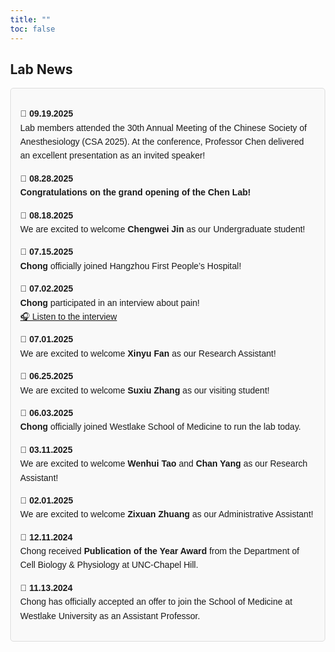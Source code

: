 ```yaml
---
title: ""
toc: false
---
```


```{=html}
<style>
  footer {
    position: fixed;
    bottom: -50px;
    left: 0;
    width: 100%; /* Ensure the footer spans the entire page */
    background-color: black;
    text-align: left;
    padding: 10px 0;
    color: white;
    font-size: 14px;
    border-top: 1px solid rgba(0, 0, 0, 0.1);
    transition: transform 0.5s ease-in-out;
  }

  body {
    margin: 0; /* Remove any default margin that might interfere */
  }

  footer.show {
    transform: translateY(-50px); /* Bring footer into view */
  }
</style>
```

```{=html}
<script>
  document.addEventListener("scroll", function () {
    const footer = document.querySelector("footer");
    const scrollHeight = document.documentElement.scrollHeight;
    const scrollPosition = window.innerHeight + window.scrollY;

    // Check if the user has scrolled to the bottom
    if (scrollPosition >= scrollHeight) {
      footer.classList.add("show");
    } else {
      footer.classList.remove("show");
    }
  });
</script>
```

<footer>Chen Lab \| Westlake © 2025 Hangzhou, Zhejiang Province, China</footer>

## Lab News

:::: {style="font-family: Arial, sans-serif; line-height: 1.6;"}
::: {style="border: 1px solid #ddd; padding: 15px; border-radius: 5px; background-color: #f9f9f9; margin-bottom: 10px;"}
**📅 09.19.2025**\
 Lab members attended the 30th Annual Meeting of the Chinese Society of Anesthesiology (CSA 2025). At the conference, Professor Chen delivered an excellent presentation as an invited speaker! <br> <!-- Adds a safe blank line -->

**📅 08.28.2025**\
 **Congratulations on the grand opening of the Chen Lab!**  <br> <!-- Adds a safe blank line -->

**📅 08.18.2025**\
We are excited to welcome **Chengwei Jin** as our Undergraduate student! <br> <!-- Adds a safe blank line -->


**📅 07.15.2025**\
**Chong** officially joined Hangzhou First People’s Hospital! <br> <!-- Adds a safe blank line -->

**📅 07.02.2025**\
**Chong** participated in an interview about pain!\
[🎧 Listen to the interview](https://www.xiaoyuzhoufm.com/episode/6867a1ef93fd2d72b8867edc?s=eyJ1IjogIjYwMWMxNWIzZTBmNWU3MjNiYmEwZDI3YiJ9)

**📅 07.01.2025**\
We are excited to welcome **Xinyu Fan** as our Research Assistant! <br> <!-- Adds a safe blank line -->

<!-- **📅 06.27.2025**\ -->
<!-- We are excited to welcome **Xiaowen Ma** as our FIRST Ph.D. student! <br> <!-- Adds a safe blank line --> 

**📅 06.25.2025**\
We are excited to welcome **Suxiu Zhang** as our visiting student! <br> <!-- Adds a safe blank line -->

**📅 06.03.2025**\
**Chong** officially joined Westlake School of Medicine to run the lab today. <br> <!-- Adds a safe blank line -->

**📅 03.11.2025**\
We are excited to welcome **Wenhui Tao** and **Chan Yang** as our Research Assistant! <br> <!-- Adds a safe blank line -->

**📅 02.01.2025**\
We are excited to welcome **Zixuan Zhuang** as our Administrative Assistant! <br> <!-- Adds a safe blank line -->

**📅 12.11.2024**\
Chong received **Publication of the Year Award** from the Department of Cell Biology & Physiology at UNC-Chapel Hill. <br>

**📅 11.13.2024**\
Chong has officially accepted an offer to join the School of Medicine at Westlake University as an Assistant Professor.
:::
::::
